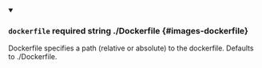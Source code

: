 
<details className="config-field" data-expandable="false" open>
<summary>

### `dockerfile` <span className="config-field-required" data-required="false">required</span> <span className="config-field-type">string</span> <span className="config-field-default">./Dockerfile</span> <span className="config-field-enum"></span> {#images-dockerfile}

Dockerfile specifies a path (relative or absolute) to the dockerfile. Defaults to ./Dockerfile.

</summary>



</details>
